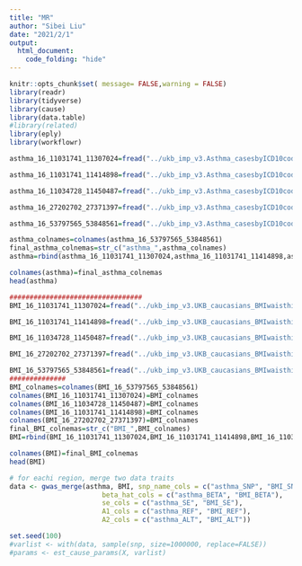 ```yaml
---
title: "MR"
author: "Sibei Liu"
date: "2021/2/1"
output:
  html_document:
    code_folding: "hide"
---
```


```r
knitr::opts_chunk$set( message= FALSE,warning = FALSE)
library(readr)
library(tidyverse)
library(cause)
library(data.table)
#library(related)
library(eply)
library(workflowr)
```


```r
asthma_16_11031741_11307024=fread("../ukb_imp_v3.Asthma_casesbyICD10codesANDselfreport_controlsbyselfreportandicd10_noautoimmuneincontrols.fastGWA.snp_stats.all_chr_16_11031741_11307024.sumstats.gz")

asthma_16_11031741_11414898=fread("../ukb_imp_v3.Asthma_casesbyICD10codesANDselfreport_controlsbyselfreportandicd10_noautoimmuneincontrols.fastGWA.snp_stats.all_chr_16_11031741_11414898.sumstats.gz")

asthma_16_11034728_11450487=fread("../ukb_imp_v3.Asthma_casesbyICD10codesANDselfreport_controlsbyselfreportandicd10_noautoimmuneincontrols.fastGWA.snp_stats.all_chr_16_11034728_11450487.sumstats.gz")

asthma_16_27202702_27371397=fread("../ukb_imp_v3.Asthma_casesbyICD10codesANDselfreport_controlsbyselfreportandicd10_noautoimmuneincontrols.fastGWA.snp_stats.all_chr_16_27202702_27371397.sumstats.gz")

asthma_16_53797565_53848561=fread("../ukb_imp_v3.Asthma_casesbyICD10codesANDselfreport_controlsbyselfreportandicd10_noautoimmuneincontrols.fastGWA.snp_stats.all_chr_16_53797565_53848561.sumstats.gz")

asthma_colnames=colnames(asthma_16_53797565_53848561)
final_asthma_colnemas=str_c("asthma_",asthma_colnames)
asthma=rbind(asthma_16_11031741_11307024,asthma_16_11031741_11414898,asthma_16_11034728_11450487,asthma_16_27202702_27371397,asthma_16_53797565_53848561)

colnames(asthma)=final_asthma_colnemas
head(asthma)
```


```r
#################################
BMI_16_11031741_11307024=fread("../ukb_imp_v3.UKB_caucasians_BMIwaisthip_AsthmaAndT2D_INT-BMI_withagesex_041720.BoltLMM.snp_stats.all_chr_16_11031741_11307024.sumstats.gz")

BMI_16_11031741_11414898=fread("../ukb_imp_v3.UKB_caucasians_BMIwaisthip_AsthmaAndT2D_INT-BMI_withagesex_041720.BoltLMM.snp_stats.all_chr_16_11031741_11414898.sumstats.gz")

BMI_16_11034728_11450487=fread("../ukb_imp_v3.UKB_caucasians_BMIwaisthip_AsthmaAndT2D_INT-BMI_withagesex_041720.BoltLMM.snp_stats.all_chr_16_11034728_11450487.sumstats.gz")

BMI_16_27202702_27371397=fread("../ukb_imp_v3.UKB_caucasians_BMIwaisthip_AsthmaAndT2D_INT-BMI_withagesex_041720.BoltLMM.snp_stats.all_chr_16_27202702_27371397.sumstats.gz")

BMI_16_53797565_53848561=fread("../ukb_imp_v3.UKB_caucasians_BMIwaisthip_AsthmaAndT2D_INT-BMI_withagesex_041720.BoltLMM.snp_stats.all_chr_16_53797565_53848561.sumstats.gz")
##############
BMI_colnames=colnames(BMI_16_53797565_53848561)
colnames(BMI_16_11031741_11307024)=BMI_colnames
colnames(BMI_16_11034728_11450487)=BMI_colnames
colnames(BMI_16_11031741_11414898)=BMI_colnames
colnames(BMI_16_27202702_27371397)=BMI_colnames
final_BMI_colnemas=str_c("BMI_",BMI_colnames)
BMI=rbind(BMI_16_11031741_11307024,BMI_16_11031741_11414898,BMI_16_11034728_11450487,BMI_16_27202702_27371397,BMI_16_53797565_53848561)

colnames(BMI)=final_BMI_colnemas
head(BMI)
```

```r
# for eachi region, merge two data traits
data <- gwas_merge(asthma, BMI, snp_name_cols = c("asthma_SNP", "BMI_SNP"), 
                       beta_hat_cols = c("asthma_BETA", "BMI_BETA"), 
                       se_cols = c("asthma_SE", "BMI_SE"), 
                       A1_cols = c("asthma_REF", "BMI_REF"), 
                       A2_cols = c("asthma_ALT", "BMI_ALT"))

```


```r
set.seed(100)
#varlist <- with(data, sample(snp, size=1000000, replace=FALSE))
#params <- est_cause_params(X, varlist)
```

